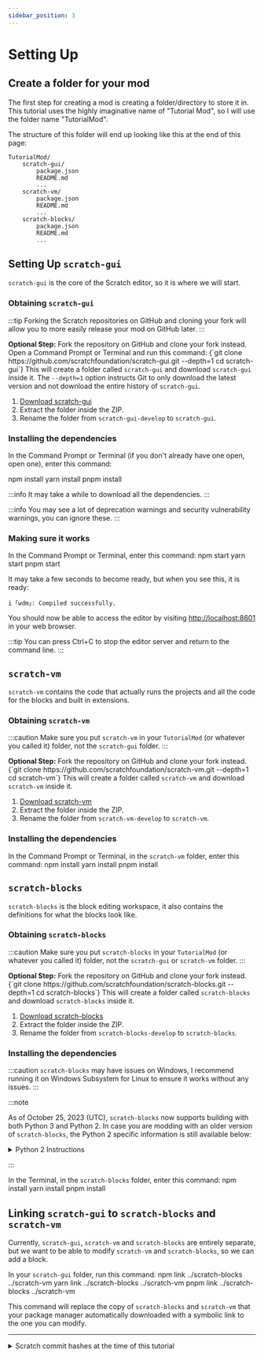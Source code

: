 ```yaml
---
sidebar_position: 3
---
```


# Setting Up

## Create a folder for your mod
The first step for creating a mod is creating a folder/directory to store it in. This tutorial uses the highly imaginative name of "Tutorial Mod", so I will use the folder name "TutorialMod".

The structure of this folder will end up looking like this at the end of this page:
```
TutorialMod/
    scratch-gui/
        package.json
        README.md
        ...
    scratch-vm/
        package.json
        README.md
        ...
    scratch-blocks/
        package.json
        README.md
        ...
```

## Setting Up `scratch-gui`
`scratch-gui` is the core of the Scratch editor, so it is where we will start.

### Obtaining `scratch-gui`
:::tip
Forking the Scratch repositories on GitHub and cloning your fork will allow you to more easily release your mod on GitHub later.
:::

<Tabs groupId="use-git" queryString>
    <TabItem value="true" label="With Git" default>
        <strong>Optional Step:</strong> Fork the repository on GitHub and clone your fork instead.<br/>
        Open a Command Prompt or Terminal and run this command:
        <CodeBlock language="shell">
{`git clone https://github.com/scratchfoundation/scratch-gui.git --depth=1
cd scratch-gui`}
        </CodeBlock>
        This will create a folder called <code>scratch-gui</code> and download <code>scratch-gui</code> inside it. The <code>--depth=1</code> option instructs Git to only download the latest version and not download the entire history of <code>scratch-gui</code>.
    </TabItem>
    <TabItem value="false" label="Without Git">
        <ol>
            <li>
                <a href="https://github.com/scratchfoundation/scratch-gui/archive/refs/heads/develop.zip" class="button button--primary">Download scratch-gui</a>
            </li>
            <li>
                Extract the folder inside the ZIP.
            </li>
            <li>
                Rename the folder from <code>scratch-gui-develop</code> to <code>scratch-gui</code>.
            </li>
        </ol>
    </TabItem>
</Tabs>

### Installing the dependencies
In the Command Prompt or Terminal (if you don't already have one open, open one), enter this command:

<Tabs groupId="package-manager" queryString>
    <TabItem value="npm" label="NPM" default>
        <CodeBlock language="shell">
            npm install
        </CodeBlock>
    </TabItem>
    <TabItem value="yarn" label="Yarn" default>
        <CodeBlock language="shell">
            yarn install
        </CodeBlock>
    </TabItem>
    <TabItem value="pnpm" label="PNPM" default>
        <CodeBlock language="shell">
            pnpm install
        </CodeBlock>
    </TabItem>
</Tabs>

:::info
It may take a while to download all the dependencies.
:::

:::info
You may see a lot of deprecation warnings and security vulnerability warnings, you can ignore these.
:::

### Making sure it works
In the Command Prompt or Terminal, enter this command:
<Tabs groupId="package-manager" queryString>
    <TabItem value="npm" label="NPM" default>
        <CodeBlock language="shell">
            npm start
        </CodeBlock>
    </TabItem>
    <TabItem value="yarn" label="Yarn" default>
        <CodeBlock language="shell">
            yarn start
        </CodeBlock>
    </TabItem>
    <TabItem value="pnpm" label="PNPM" default>
        <CodeBlock language="shell">
            pnpm start
        </CodeBlock>
    </TabItem>
</Tabs>

It may take a few seconds to become ready, but when you see this, it is ready:
```shell
i ｢wdm｣: Compiled successfully.
```

You should now be able to access the editor by visiting [http://localhost:8601](http://localhost:8601) in your web browser.

:::tip
You can press Ctrl+C to stop the editor server and return to the command line.
:::

## `scratch-vm`
`scratch-vm` contains the code that actually runs the projects and all the code for the blocks and built in extensions.

### Obtaining `scratch-vm`
:::caution
Make sure you put `scratch-vm` in your `TutorialMod` (or whatever you called it) folder, not the `scratch-gui` folder.
:::

<Tabs groupId="use-git" queryString>
    <TabItem value="true" label="With Git" default>
        <strong>Optional Step:</strong> Fork the repository on GitHub and clone your fork instead.<br/>
        <CodeBlock language="shell">
{`git clone https://github.com/scratchfoundation/scratch-vm.git --depth=1
cd scratch-vm`}
        </CodeBlock>
        This will create a folder called <code>scratch-vm</code> and download <code>scratch-vm</code> inside it.
    </TabItem>
    <TabItem value="false" label="Without Git">
        <ol>
            <li>
                <a href="https://github.com/scratchfoundation/scratch-vm/archive/refs/heads/develop.zip" class="button button--primary">Download scratch-vm</a>
            </li>
            <li>
                Extract the folder inside the ZIP.
            </li>
            <li>
                Rename the folder from <code>scratch-vm-develop</code> to <code>scratch-vm</code>.
            </li>
        </ol>
    </TabItem>
</Tabs>

### Installing the dependencies
In the Command Prompt or Terminal, in the `scratch-vm` folder, enter this command:
<Tabs groupId="package-manager" queryString>
    <TabItem value="npm" label="NPM" default>
        <CodeBlock language="shell">
            npm install
        </CodeBlock>
    </TabItem>
    <TabItem value="yarn" label="Yarn" default>
        <CodeBlock language="shell">
            yarn install
        </CodeBlock>
    </TabItem>
    <TabItem value="pnpm" label="PNPM" default>
        <CodeBlock language="shell">
            pnpm install
        </CodeBlock>
    </TabItem>
</Tabs>

## `scratch-blocks`
`scratch-blocks` is the block editing workspace, it also contains the definitions for what the blocks look like.

### Obtaining `scratch-blocks`
:::caution
Make sure you put `scratch-blocks` in your `TutorialMod` (or whatever you called it) folder, not the `scratch-gui` or `scratch-vm` folder.
:::

<Tabs groupId="use-git" queryString>
    <TabItem value="true" label="With Git" default>
        <strong>Optional Step:</strong> Fork the repository on GitHub and clone your fork instead.<br/>
        <CodeBlock language="shell">
{`git clone https://github.com/scratchfoundation/scratch-blocks.git --depth=1
cd scratch-blocks`}
        </CodeBlock>
        This will create a folder called <code>scratch-blocks</code> and download <code>scratch-blocks</code> inside it.
    </TabItem>
    <TabItem value="false" label="Without Git">
        <ol>
            <li>
                <a href="https://github.com/scratchfoundation/scratch-blocks/archive/refs/heads/develop.zip" class="button button--primary">Download scratch-blocks</a>
            </li>
            <li>
                Extract the folder inside the ZIP.
            </li>
            <li>
                Rename the folder from <code>scratch-blocks-develop</code> to <code>scratch-blocks</code>.
            </li>
        </ol>
    </TabItem>
</Tabs>

### Installing the dependencies
:::caution
`scratch-blocks` may have issues on Windows, I recommend running it on Windows Subsystem for Linux to ensure it works without any issues.
:::

:::note

As of October 25, 2023 (UTC), `scratch-blocks` now supports building with both Python 3 and Python 2. In case you are modding with an older version of `scratch-blocks`, the Python 2 specific information is still available below:

<details>
    <summary>Python 2 Instructions</summary>

Older versions of `scratch-blocks` require Python 2 for its build script and it expects the Python 2 command to be `python`.

If your Python 2 command is `python2`, edit `package.json` to change `python` to `python2`.

```json title="scratch-blocks/package.json"
{
    // ...
    "scripts" :{
        // ...
        // highlight-next-line
        "prepublish": "python2 build.py && webpack"
        // ...
    }
    // ...
}
```

</details>

:::

In the Terminal, in the `scratch-blocks` folder, enter this command:
<Tabs groupId="package-manager" queryString>
    <TabItem value="npm" label="NPM" default>
        <CodeBlock language="shell">
            npm install
        </CodeBlock>
    </TabItem>
    <TabItem value="yarn" label="Yarn" default>
        <CodeBlock language="shell">
            yarn install
        </CodeBlock>
    </TabItem>
    <TabItem value="pnpm" label="PNPM" default>
        <CodeBlock language="shell">
            pnpm install
        </CodeBlock>
    </TabItem>
</Tabs>

## Linking `scratch-gui` to `scratch-blocks` and `scratch-vm`
Currently, `scratch-gui`, `scratch-vm` and `scratch-blocks` are entirely separate, but we want to be able to modify `scratch-vm` and `scratch-blocks`, so we can add a block.

In your `scratch-gui` folder, run this command:
<Tabs groupId="package-manager" queryString>
    <TabItem value="npm" label="NPM" default>
        <CodeBlock language="shell">
            npm link ../scratch-blocks ../scratch-vm
        </CodeBlock>
    </TabItem>
    <TabItem value="yarn" label="Yarn" default>
        <CodeBlock language="shell">
            yarn link ../scratch-blocks ../scratch-vm
        </CodeBlock>
    </TabItem>
    <TabItem value="pnpm" label="PNPM" default>
        <CodeBlock language="shell">
            pnpm link ../scratch-blocks ../scratch-vm
        </CodeBlock>
    </TabItem>
</Tabs>

This command will replace the copy of `scratch-blocks` and `scratch-vm` that your package manager automatically downloaded with a symbolic link to the one you can modify.

---
<details>
    <summary>Scratch commit hashes at the time of this tutorial</summary>

    scratch-gui:        db1933b2aea9f9dbe51e0ad2d750a2550179314a
    scratch-vm:         d6420c4c9826d360adee118e0e9e255536be7f7c
    scratch-blocks:     f116732bbbc6b1e0d95119c6ff8d4e23e27da8c0
</details>